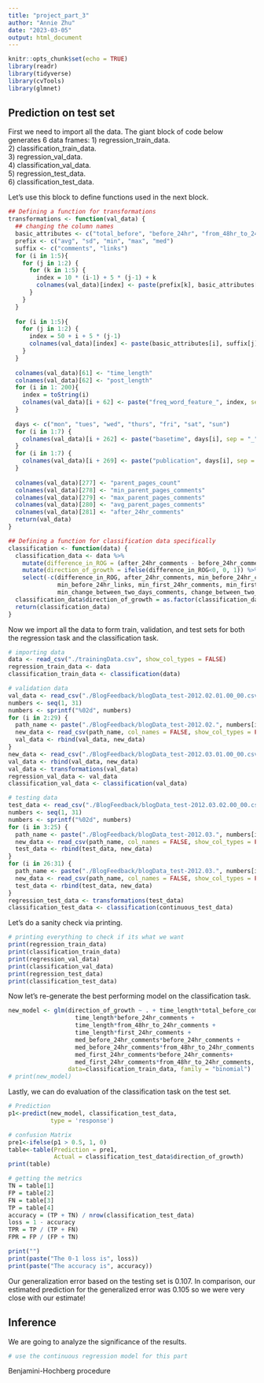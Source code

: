 ```yaml
---
title: "project_part_3"
author: "Annie Zhu"
date: "2023-03-05"
output: html_document
---
```


```r
knitr::opts_chunk$set(echo = TRUE)
library(readr)
library(tidyverse)
library(cvTools)
library(glmnet)
```

## Prediction on test set

First we need to import all the data. The giant block of code below generates 6 data frames:
1) regression_train_data.  
2) classification_train_data.  
3) regression_val_data.  
4) classification_val_data.  
5) regression_test_data.  
6) classification_test_data.  

Let's use this block to define functions used in the next block.
```r
## Defining a function for transformations
transformations <- function(val_data) {
  ## changing the column names
  basic_attributes <- c("total_before", "before_24hr", "from_48hr_to_24hr", "first_24hr", "change_between_two_days")
  prefix <- c("avg", "sd", "min", "max", "med")
  suffix <- c("comments", "links")
  for (i in 1:5){
    for (j in 1:2) {
      for (k in 1:5) {
        index = 10 * (i-1) + 5 * (j-1) + k
        colnames(val_data)[index] <- paste(prefix[k], basic_attributes[i], suffix[j], sep = "_")
      }
    }
  }
  
  for (i in 1:5){
    for (j in 1:2) {
      index = 50 + i + 5 * (j-1)
      colnames(val_data)[index] <- paste(basic_attributes[i], suffix[j], sep = "_")
    }
  }
  
  colnames(val_data)[61] <- "time_length"
  colnames(val_data)[62] <- "post_length"
  for (i in 1: 200){
    index = toString(i)
    colnames(val_data)[i + 62] <- paste("freq_word_feature_", index, sep = "")
  }
  
  days <- c("mon", "tues", "wed", "thurs", "fri", "sat", "sun")
  for (i in 1:7) {
    colnames(val_data)[i + 262] <- paste("basetime", days[i], sep = "_")
  }
  for (i in 1:7) {
    colnames(val_data)[i + 269] <- paste("publication", days[i], sep = "_")
  }
  
  colnames(val_data)[277] <- "parent_pages_count"
  colnames(val_data)[278] <- "min_parent_pages_comments"
  colnames(val_data)[279] <- "max_parent_pages_comments"
  colnames(val_data)[280] <- "avg_parent_pages_comments"
  colnames(val_data)[281] <- "after_24hr_comments"
  return(val_data)
}

## Defining a function for classification data specifically
classification <- function(data) {
  classification_data <- data %>%
    mutate(difference_in_ROG = (after_24hr_comments - before_24hr_comments) - change_between_two_days_comments) %>%
    mutate(direction_of_growth = ifelse(difference_in_ROG<0, 0, 1)) %>%
    select(-c(difference_in_ROG, after_24hr_comments, min_before_24hr_comments, 
              min_before_24hr_links, min_first_24hr_comments, min_first_24hr_links, 
              min_change_between_two_days_comments, change_between_two_days_comments,change_between_two_days_links))
  classification_data$direction_of_growth = as.factor(classification_data$direction_of_growth)
  return(classification_data)
}

```

Now we import all the data to form train, validation, and test sets for both the regression task and the classification task.

```r
# importing data
data <- read_csv("./trainingData.csv", show_col_types = FALSE)
regression_train_data <- data
classification_train_data <- classification(data)

# validation data
val_data <- read_csv("./BlogFeedback/blogData_test-2012.02.01.00_00.csv",  col_names = FALSE, show_col_types = FALSE)
numbers <- seq(1, 31)
numbers <- sprintf("%02d", numbers)
for (i in 2:29) {
  path_name <- paste("./BlogFeedback/blogData_test-2012.02.", numbers[i],  ".00_00.csv", sep = "")
  new_data <- read_csv(path_name, col_names = FALSE, show_col_types = FALSE)
  val_data <- rbind(val_data, new_data)
}
new_data <- read_csv("./BlogFeedback/blogData_test-2012.03.01.00_00.csv", col_names = FALSE, show_col_types = FALSE)
val_data <- rbind(val_data, new_data)
val_data <- transformations(val_data)
regression_val_data <- val_data
classification_val_data <- classification(val_data)

# testing data
test_data <- read_csv("./BlogFeedback/blogData_test-2012.03.02.00_00.csv",  col_names = FALSE, show_col_types = FALSE)
numbers <- seq(1, 31)
numbers <- sprintf("%02d", numbers)
for (i in 3:25) {
  path_name <- paste("./BlogFeedback/blogData_test-2012.03.", numbers[i],  ".00_00.csv", sep = "")
  new_data <- read_csv(path_name, col_names = FALSE, show_col_types = FALSE)
  test_data <- rbind(test_data, new_data)
}
for (i in 26:31) {
  path_name <- paste("./BlogFeedback/blogData_test-2012.03.", numbers[i],  ".01_00.csv", sep = "")
  new_data <- read_csv(path_name, col_names = FALSE, show_col_types = FALSE)
  test_data <- rbind(test_data, new_data)
}
regression_test_data <- transformations(test_data)
classification_test_data <- classification(continuous_test_data)
```

Let's do a sanity check via printing.
```r
# printing everything to check if its what we want
print(regression_train_data)
print(classification_train_data)
print(regression_val_data)
print(classification_val_data)
print(regression_test_data)
print(classification_test_data)
```

Now let's re-generate the best performing model on the classification task.
```r
new_model <- glm(direction_of_growth ~ . + time_length*total_before_comments + 
                   time_length*before_24hr_comments + 
                   time_length*from_48hr_to_24hr_comments +
                   time_length*first_24hr_comments +
                   med_before_24hr_comments*before_24hr_comments + 
                   med_before_24hr_comments*from_48hr_to_24hr_comments +
                   med_first_24hr_comments*before_24hr_comments+
                   med_first_24hr_comments*from_48hr_to_24hr_comments, 
                 data=classification_train_data, family = "binomial")
# print(new_model)
```


Lastly, we can do evaluation of the classification task on the test set.
```r
# Prediction
p1<-predict(new_model, classification_test_data, 
            type = 'response')

# confusion Matrix 
pre1<-ifelse(p1 > 0.5, 1, 0)
table<-table(Prediction = pre1, 
             Actual = classification_test_data$direction_of_growth) 
print(table)

# getting the metrics
TN = table[1]
FP = table[2]
FN = table[3]
TP = table[4]
accuracy = (TP + TN) / nrow(classification_test_data)
loss = 1 - accuracy
TPR = TP / (TP + FN)
FPR = FP / (FP + TN)

print("")
print(paste("The 0-1 loss is", loss))
print(paste("The accuracy is", accuracy))
```
Our generalization error based on the testing set is 0.107. In comparison, our estimated prediction for the generalized error was 0.105 so we were very close with our estimate!


## Inference

We are going to analyze the significance of the results.

```r
# use the continuous regression model for this part

```

Benjamini-Hochberg procedure




